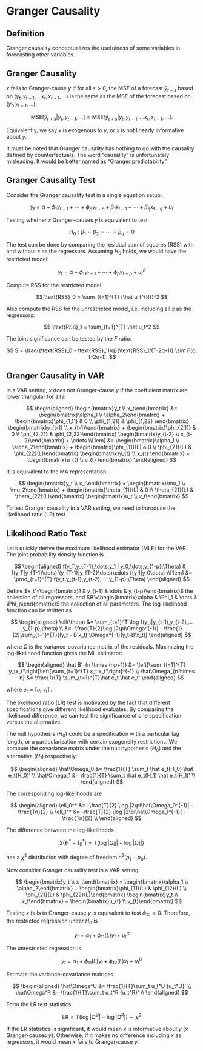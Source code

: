 # Granger Causality

## Definition

Granger causality conceptualizes the usefulness of some variables in
forecasting other variables.

::: {#def-gc}
## Granger Causality

$x$ fails to Granger-cause $y$ if for all $s >0$, the MSE of a forecast
$\hat y_{t+s}$ based on $(y_t,y_{t-1},...x_t,x_{t-1},...)$ is the same
as the MSE of the forecast based on $(y_t,y_{t-1},...)$:

$$
\text{MSE}[\hat y_{t+s}|y_t,y_{t-1},...] = 
\text{MSE}[\hat y_{t+s}|y_t,y_{t-1},...x_t,x_{t-1},...].
$$

Equivalently, we say $x$ is exogenous to $y$, or $x$ is not linearly
informative about $y$.
:::

It must be noted that Granger causality has nothing to do with the
causality defined by counterfactuals. The word "causality" is
unfortunately misleading. It would be better named as "Granger
predictability".

## Granger Causality Test

Consider the Granger causality test in a single equation setup:

$$
y_t = \alpha + \phi_1 y_{t-1}+\cdots+\phi_p y_{t-p} + 
\beta_1 x_{t-1} + \cdots +\beta_q x_{t-q} + u_t
$$

Testing whether $x$ Granger-causes $y$ is equivalent to test

$$
H_0: \beta_1 = \beta_2=\cdots=\beta_q=0
$$

The test can be done by comparing the residual sum of squares (RSS) with
and without $x$ as the regressors. Assuming $H_0$ holds, we would have
the restricted model:

$$
y_t = \alpha + \phi_1 y_{t-1} + \cdots + \phi_p y_{t-p} + u_t^R
$$

Compute RSS for the restricted model:

$$
\text{RSS}_0 = \sum_{t=1}^{T} (\hat u_t^{R})^2
$$

Also compute the RSS for the unrestricted model, i.e. including all $x$
as the regressors:

$$
\text{RSS}_1 = \sum_{t=1}^{T} \hat u_t^2
$$

The joint significance can be tested by the $F$ ratio:

$$
S = \frac{(\text{RSS}_0 - \text{RSS}_1)/q}{\text{RSS}_1/(T-2q-1)} \sim F(q, T-2q-1).
$$

## Granger Causality in VAR

In a VAR setting, $x$ does not Granger-cause $y$ if the coefficient
matrix are lower triangular for all $j$:

$$
\begin{aligned}
\begin{bmatrix}y_t \\ x_t\end{bmatrix} &= 
\begin{bmatrix}\alpha_1 \\ \alpha_2\end{bmatrix} +
\begin{bmatrix}\phi_{1,11} & 0 \\ \phi_{1,21} & \phi_{1,22} \end{bmatrix}
\begin{bmatrix}y_{t-1} \\ x_{t-1}\end{bmatrix} + 
\begin{bmatrix}\phi_{2,11} & 0 \\ \phi_{2,21} & \phi_{2,22}\end{bmatrix}
\begin{bmatrix}y_{t-2} \\ x_{t-2}\end{bmatrix} + \cdots \\[1em]
&= 
\begin{bmatrix}\alpha_1 \\ \alpha_2\end{bmatrix} +
\begin{bmatrix}\phi_{11}(L) & 0 \\ \phi_{21}(L) & \phi_{22}(L)\end{bmatrix}
\begin{bmatrix}y_{t} \\ x_{t} \end{bmatrix} +
\begin{bmatrix}u_{t} \\ v_{t} \end{bmatrix}
\end{aligned}
$$

It is equivalent to the MA representation:

$$
\begin{bmatrix}y_t \\ x_t\end{bmatrix} = 
\begin{bmatrix}\mu_1 \\ \mu_2\end{bmatrix} +
\begin{bmatrix}\theta_{11}(L) & 0 \\ \theta_{21}(L) & \theta_{22}(L)\end{bmatrix}
\begin{bmatrix}u_t \\ v_t\end{bmatrix}
$$

To test Granger causality in a VAR setting, we need to introduce the
likelihood ratio (LR) test.

## Likelihood Ratio Test

Let's quickly derive the maximum likelihood estimator (MLE) for the VAR.
The joint probability density function is

$$
\begin{aligned}
f(y_T,y_{T-1},\dots,y_1 | y_0,\dots,y_{1-p};\Theta)
&= f(y_T|y_{T-1}\dots)f(y_{T-1}|y_{T-2}\dots)\cdots f(y_1|y_0\dots) \\[1em]
&= \prod_{t=1}^{T} f(y_t|y_{t-1},y_{t-2},... ,y_{1-p};\Theta)
\end{aligned}
$$

Define $x_t'=\begin{bmatrix}1 & y_{t-1} & \dots & y_{t-p}\end{bmatrix}$
the collection of all regressors, and
$B'=\begin{bmatrix}\alpha & \Phi_1 & \dots & \Phi_p\end{bmatrix}$ the
collection of all parameters. The log-likelihood function can be written
as

$$
\begin{aligned}
\ell(\theta) &= \sum_{t=1}^T \log f(y_t|y_{t-1},y_{t-2},... ,y_{1-p};\theta) \\
&= -\frac{T}{2}\log |2\pi\Omega^{-1}| - \frac{1}{2}\sum_{t=1}^{T}[(y_t - B'x_t)'\Omega^{-1}(y_t-B'x_t)]
\end{aligned}
$$

where $\Omega$ is the variance-covariance matrix of the residuals.
Maximizing the log-likelihood function gives the ML estimator:

$$
\begin{aligned}
\hat B'_{n \times (np+1)} &= 
\left[\sum_{t=1}^{T} y_tx_t'\right]\left[\sum_{t=1}^{T} x_t x_t'\right]^{-1} \\
\hat\Omega_{n \times n} &= \frac{1}{T} \sum_{t=1}^{T}\hat e_t \hat e_t'
\end{aligned}
$$

where $e_t=[u_t\ v_t]'$.

The likelihood ratio (LR) test is motivated by the fact that different
specifications give different likelihood evaluates. By comparing the
likelihood difference, we can test the significance of one specification
versus the alternative.

The null hypothesis ($H_0$) could be a specification with a particular
lag length, or a particularization with certain exogeneity restrictions.
We compute the covariance matrix under the null hypothesis ($H_0$) and
the alternative ($H_1$) respectively:

$$
\begin{aligned}
\hat\Omega_0 &= \frac{1}{T} \sum_t \hat e_t(H_0) \hat e_t(H_0)' \\
\hat\Omega_1 &= \frac{1}{T} \sum_t \hat e_t(H_1) \hat e_t(H_1)' \\
\end{aligned}
$$

The corresponding log-likelihoods are

$$
\begin{aligned}
\ell_0^* &= -\frac{T}{2} \log |2\pi\hat\Omega_0^{-1}| - \frac{Tn}{2} \\
\ell_1^* &= -\frac{T}{2} \log |2\pi\hat\Omega_1^{-1}| - \frac{Tn}{2} \\
\end{aligned}
$$

The difference between the log-likelihoods

$$
2(\ell_1^* - \ell_0^*) = T(\log |\hat\Omega_0| - \log |\hat\Omega_1|)
$$

has a $\chi^2$ distribution with degree of freedom $n^2(p_1 - p_0)$.

Now consider Granger causality test in a VAR setting

$$
\begin{bmatrix}y_t \\ x_t\end{bmatrix} = 
\begin{bmatrix}\alpha_1 \\ \alpha_2\end{bmatrix} +
\begin{bmatrix}\phi_{11}(L) & \phi_{12}(L) \\ \phi_{21}(L) & \phi_{22}(L)\end{bmatrix}
\begin{bmatrix}y_t \\ x_t\end{bmatrix} +
\begin{bmatrix}u_{t} \\ v_{t}\end{bmatrix} 
$$

Testing $x$ fails to Granger-cause $y$ is equivalent to test
$\phi_{12}=0$. Therefore, the restricted regression under $H_0$ is

$$
y_t = \alpha_1 + \phi_{11}(L) y_t + u_t^{R}
$$

The unrestricted regression is

$$
y_t = \alpha_1 + \phi_{11}(L) y_t + \phi_{12}(L) x_t + u_{t}^{U}
$$

Estimate the variance-covariance matrices

$$
\begin{aligned}
\hat\Omega^U &= \frac{1}{T}\sum_t u_t^U {u_t^U}' \\
\hat\Omega^R &= \frac{1}{T}\sum_t u_t^R {u_t^R}' \\
\end{aligned}
$$

Form the LR test statistics

$$
\text{LR} = T(\log |\hat\Omega^U| - \log |\hat\Omega^R|) \sim \chi^2
$$

If the LR statistics is significant, it would mean $x$ is informative
about $y$ ($x$ Granger-causes $y$). Otherwise, if it makes no difference
including $x$ as regressors, it would mean $x$ fails to Granger-cause
$y$.
